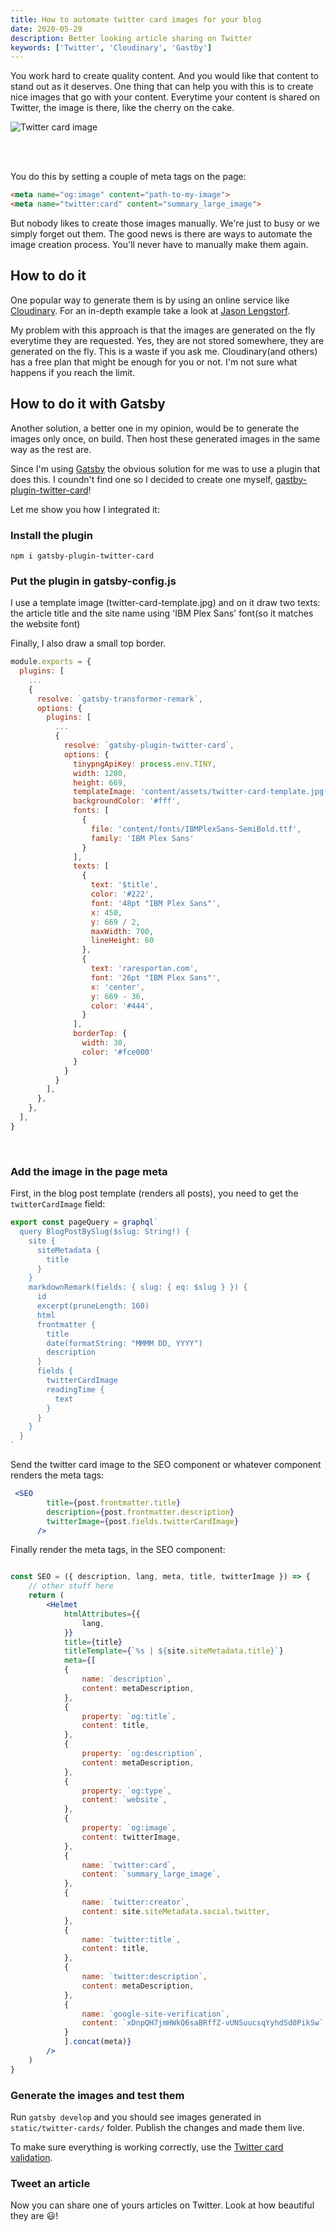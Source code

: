 ```yaml
---
title: How to automate twitter card images for your blog
date: 2020-05-29
description: Better looking article sharing on Twitter
keywords: ['Twitter', 'Cloudinary', 'Gastby']
---
```

You work hard to create quality content. And you would like that content to stand out as it deserves. One thing that can help you with this is to create nice images that go with your content. Everytime your content is shared on Twitter, the image is there, like the cherry on the cake.

![Twitter card image](./expected.png "A Twitter card image example")

<br/><br/>

You do this by setting a couple of meta tags on the page:
```html
<meta name="og:image" content="path-to-my-image">
<meta name="twitter:card" content="summary_large_image">
```

But nobody likes to create those images manually. We're just to busy or we simply forget out them. The good news is there are ways to automate the image creation process. You'll never have to manually make them again. 



## How to do it

One popular way to generate them is by using an online service like [Cloudinary](https://cloudinary.com/). 
For an in-depth example take a look at [Jason Lengstorf](https://www.learnwithjason.dev/blog/auto-generate-social-image/).

My problem with this approach is that the images are generated on the fly everytime they are requested. Yes, they are not stored somewhere, they are generated on the fly. This is a waste if you ask me. Cloudinary(and others) has a free plan that might be enough for you or not. I'm not sure what happens if you reach the limit.


## How to do it with Gatsby

Another solution, a better one in my opinion, would be to generate the images only once, on build. Then host these generated images in the same way as the rest are.

Since I'm using [Gatsby](https://www.gatsbyjs.org/) the obvious solution for me was to use a plugin that does this. I coundn't find one so I decided to create one myself, [gastby-plugin-twitter-card](https://www.npmjs.com/package/gatsby-plugin-twitter-card)!

Let me show you how I integrated it:

### Install the plugin

```shell
npm i gatsby-plugin-twitter-card
```

### Put the plugin in gatsby-config.js
I use a template image (twitter-card-template.jpg) and on it draw two texts: the article title and the site name using 'IBM Plex Sans' font(so it matches the website font)

Finally, I also draw a small top border. 

```js
module.exports = {
  plugins: [
    ...
    {
      resolve: `gatsby-transformer-remark`,
      options: {
        plugins: [
          ...
          {
            resolve: `gatsby-plugin-twitter-card`,
            options: {
              tinypngApiKey: process.env.TINY,
              width: 1280,
              height: 669,
              templateImage: 'content/assets/twitter-card-template.jpg',
              backgroundColor: '#fff',
              fonts: [
                {
                  file: 'content/fonts/IBMPlexSans-SemiBold.ttf',
                  family: 'IBM Plex Sans'
                }
              ],
              texts: [
                {
                  text: '$title',
                  color: '#222',
                  font: '48pt "IBM Plex Sans"',
                  x: 450,
                  y: 669 / 2,
                  maxWidth: 700,
                  lineHeight: 60
                },
                {
                  text: 'raresportan.com',
                  font: '26pt "IBM Plex Sans"',
                  x: 'center',
                  y: 669 - 36,
                  color: '#444',
                }
              ],
              borderTop: {
                width: 30,
                color: '#fce000'
              }
            }
          }
        ],
      },
    },
  ],
}
```
<br/>

### Add the image in the page meta

First, in the blog post template (renders all posts), you need to get the `twitterCardImage` field:

```jsx
export const pageQuery = graphql`
  query BlogPostBySlug($slug: String!) {
    site {
      siteMetadata {
        title
      }
    }
    markdownRemark(fields: { slug: { eq: $slug } }) {
      id
      excerpt(pruneLength: 160)
      html
      frontmatter {
        title
        date(formatString: "MMMM DD, YYYY")   
        description     
      }
      fields {
        twitterCardImage
        readingTime {
          text
        }
      }
    }
  }
`
```

Send the twitter card image to the SEO component or whatever component renders the meta tags:
```jsx
 <SEO
        title={post.frontmatter.title}
        description={post.frontmatter.description}
        twitterImage={post.fields.twitterCardImage}
      />
```      

Finally render the meta tags, in the SEO component:
```jsx

const SEO = ({ description, lang, meta, title, twitterImage }) => {
    // other stuff here
    return (
        <Helmet
            htmlAttributes={{
                lang,
            }}
            title={title}
            titleTemplate={`%s | ${site.siteMetadata.title}`}
            meta={[
            {
                name: `description`,
                content: metaDescription,
            },
            {
                property: `og:title`,
                content: title,
            },
            {
                property: `og:description`,
                content: metaDescription,
            },
            {
                property: `og:type`,
                content: `website`,
            },
            {
                property: `og:image`,
                content: twitterImage,
            },
            {
                name: `twitter:card`,
                content: `summary_large_image`,
            },
            {
                name: `twitter:creator`,
                content: site.siteMetadata.social.twitter,
            },
            {
                name: `twitter:title`,
                content: title,
            },
            {
                name: `twitter:description`,
                content: metaDescription,
            },
            {
                name: `google-site-verification`,
                content: `xDnpQH7jmHWkQ6saBRffZ-vUNSuucsqYyhdSd0PikSw`
            }
            ].concat(meta)}
        />
    )
}
```

### Generate the images and test them

Run `gatsby develop` and you should see images generated in `static/twitter-cards/` folder.
Publish the changes and made them live.

To make sure everything is working correctly, use the [Twitter card validation](https://cards-dev.twitter.com/validator). 


### Tweet an article
Now you can share one of yours articles on Twitter. Look at how beautiful they are 😃! 
